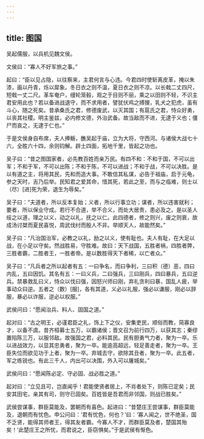 ```yaml
---
---
---
```

title: 图国
---




吴起儒服，以兵机见魏文侯。

文侯曰：“寡人不好军旅之事。”

起曰：“臣以见占隐，以往察来，主君何言与心违。今君四时使斩离皮革，掩以朱漆，画以丹青，烁以犀象。冬日衣之则不温，夏日衣之则不凉。以长戟二丈四尺，短戟一丈二尺。革车奄户，缦轮笼毂，观之于目则不丽，乘之以田则不轻，不识主君安用此也？若以备进战退守，而不求用者，譬犹伏鸡之搏狸，乳犬之犯虎，虽有斗心，随之死矣。昔承桑氏之君，修德废武，以灭其国；有扈氏之君，恃众好勇，以丧其社稷。明主鉴兹，必内修文德，外治武备。故当敌而不进，无逮于义也；僵尸而哀之，无逮于仁也。”

于是文侯身自布席，夫人捧觞，醮吴起于庙，立为大将，守西河。与诸侯大战七十六，全胜六十四，余则钧解。辟土四面，拓地千里，皆起之功也。

吴子曰：“昔之图国家者，必先教百姓而亲万民。有四不和：不和于国，不可以出军；不和于军，不可以出陈；不和于陈，不可以进战；不和于战，不可以决胜。是以有道之主，将用其民，先和而造大事。不敢信其私谋，必告于祖庙，启于元龟，参之天时，吉乃后举。民知君之爱其命，惜其死，若此之至，而与之临难，则士以（尽）[进]死为荣，退生为辱矣。”

吴子曰：“夫道者，所以反本复始；义者，所以行事立功；谋者，所以违害就利；要者，所以保业守成。若行不合道，举不合义，而处大居贵，患必及之。是以圣人绥之以道，理之以义，动之以礼，抚之以仁。此四德者，修之则兴，废之则衰，故成汤讨桀而夏民喜悦，周武伐纣而殷人不非。举顺天人，故能然矣。”

吴子曰：“凡治国治军，必教之以礼，励之以义，使有耻也。夫人有耻，在大足以战，在小足以守矣。然战胜易，守胜难。故曰：天下战国，五胜者祸，四胜者弊，三胜者霸，二胜者王，一胜者帝。是以数胜得天下者稀，以亡者众。”

吴子曰：“凡兵者之所以起者有五：一曰争名，而曰争利，三曰积（德）恶，四曰内乱，五曰因饥。其名有五：一曰义兵，二曰强兵，三曰刚兵，四曰暴兵，五曰逆兵。禁暴救乱曰义，恃众以伐曰强，因怒兴师曰刚，弃礼贪利曰暴，国乱人疲，举事动众曰逆。五者之（数）[服]，各有其道，义必以礼服，强必以谦服，刚必以辞服，暴必以诈服，逆必以权服。”

武侯问曰：“愿闻治兵、料人、固国之道。”

起对曰：“古之明王，必谨君臣之礼，饰上下之仪，安集吏民，顺俗而教，简寡良才，以备不虞。昔齐桓募士五万，以霸诸侯；晋文召为前行四万，以获其志；秦缪置陷陈三万，以服邻敌。故强国之君，必料其民。民有胆勇气力者，聚为一卒。乐以进战效力，以显其忠勇者，聚为一卒。能逾高超远，轻足善走者，聚为一卒。王臣失位而欲见功于上者，聚为一卒。弃城去守，欲除其丑者，聚为一卒。此五者，军之练锐也。有此三千人，内出可以决围，外入可以屠城矣。”

武侯问曰：“愿闻陈必定、守必固、战必胜之道。”

起对曰：“立见且可，岂直闻乎！君能使贤者居上，不肖者处下，则陈已定矣；民安其田宅，亲其有司，则守已固矣。百姓皆是吾君而非邻国，则战已胜矣。”

武侯尝谋事，群臣莫能及，罢朝而有喜色。起进曰：“昔楚庄王尝谋事，群臣莫能及，退朝而有忧色。申公问曰：‘君有忧色，何也？’曰：‘寡人闻之，世不绝圣，国不乏贤，能得其师者王，得其友者霸。今寡人不才，而群臣莫及者，楚国其殆矣！’此楚庄王之所忧，而君说之，臣窃惧矣。”于是武侯有惭色。